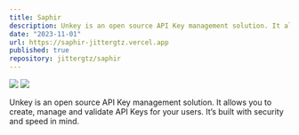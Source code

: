 ```yaml
---
title: Saphir
description: Unkey is an open source API Key management solution. It allows you to create, manage and validate API Keys for your users. It’s built with security and speed in mind.
date: "2023-11-01"
url: https://saphir-jittergtz.vercel.app
published: true
repository: jittergtz/saphir
---
```



[![](/Saphir-lp.png)](https://saphir-jittergtz.vercel.app)
[![](/saphir-editor.png)](https://saphir-jittergtz.vercel.app)


Unkey is an open source API Key management solution. It allows you to create, manage and validate API Keys for your users. It’s built with security and speed in mind.
